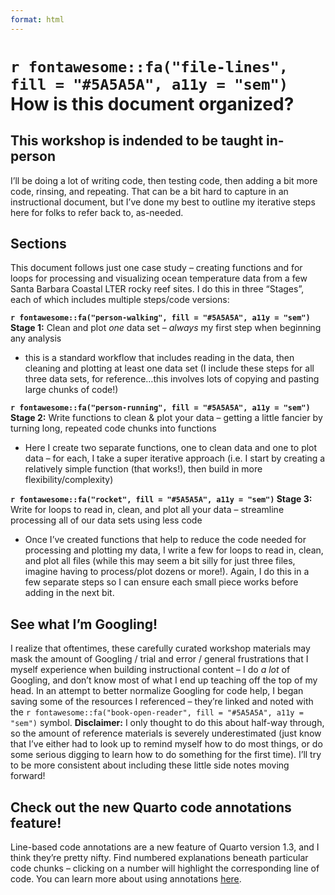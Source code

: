 ```yaml
---
format: html
---
```


# `r fontawesome::fa("file-lines", fill = "#5A5A5A", a11y = "sem")` How is this document organized?

::: {.callout-warning}
## This workshop is indended to be taught in-person
I'll be doing a lot of writing code, then testing code, then adding a bit more code, rinsing, and repeating. That can be a bit hard to capture in an instructional document, but I've done my best to outline my iterative steps here for folks to refer back to, as-needed.
:::

## Sections

This document follows just one case study -- creating functions and for loops for processing and visualizing ocean temperature data from a few Santa Barbara Coastal LTER rocky reef sites. I do this in three "Stages", each of which includes multiple steps/code versions:

**`r fontawesome::fa("person-walking", fill = "#5A5A5A", a11y = "sem")` Stage 1:** Clean and plot *one* data set -- *always* my first step when beginning any analysis

-  this is a standard workflow that includes reading in the data, then cleaning and plotting at least one data set (I include these steps for all three data sets, for reference...this involves lots of copying and pasting large chunks of code!)

**`r fontawesome::fa("person-running", fill = "#5A5A5A", a11y = "sem")` Stage 2:** Write functions to clean & plot your data -- getting a little fancier by turning long, repeated code chunks into functions   

-  Here I create two separate functions, one to clean data and one to plot data -- for each, I take a super iterative approach (i.e. I start by creating a relatively simple function (that works!), then build in more flexibility/complexity)

**`r fontawesome::fa("rocket", fill = "#5A5A5A", a11y = "sem")` Stage 3:** Write for loops to read in, clean, and plot all your data -- streamline processing all of our data sets using less code

-  Once I've created functions that help to reduce the code needed for processing and plotting my data, I write a few for loops to read in, clean, and plot all files (while this may seem a bit silly for just three files, imagine having to process/plot dozens or more!). Again, I do this in a few separate steps so I can ensure each small piece works before adding in the next bit.

## See what I'm Googling!
I realize that oftentimes, these carefully curated workshop materials may mask the amount of Googling / trial and error / general frustrations that I myself experience when building instructional content -- I do *a lot* of Googling, and don't know most of what I end up teaching off the top of my head. In an attempt to better normalize Googling for code help, I began saving some of the resources I referenced -- they're linked and noted with the `r fontawesome::fa("book-open-reader", fill = "#5A5A5A", a11y = "sem")` symbol. **Disclaimer:** I only thought to do this about half-way through, so the amount of reference materials is severely underestimated (just know that I've either had to look up to remind myself how to do most things, or do some serious digging to learn how to do something for the first time). I'll try to be more consistent about including these little side notes moving forward!

## Check out the new Quarto code annotations feature!

Line-based code annotations are a new feature of Quarto version 1.3, and I think they're pretty nifty. Find numbered explanations beneath particular code chunks -- clicking on a number will highlight the corresponding line of code. You can learn more about using annotations [here](https://quarto.org/docs/authoring/code-annotation).

